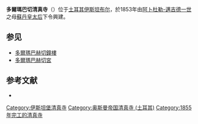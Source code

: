 {{Infobox religious building
| building_name         = 多爾瑪巴切清真寺<br>{{lang|tr|Dolmabahçe Camii}}
| image                 =Bezm-i_Âlem_Valide_Sultan_Camii_(Dolmabahçe_Mosque).jpg
| image_size            = 250px
| location              = [[土耳其|土耳其]][[伊斯坦布尔|伊斯坦布尔]]
| geo                   = {{coord|41|02|12.22|N|28|59|43.04|E|region:TR_type:landmark|title=inline,title}}
| religious_affiliation = [[伊斯兰教|伊斯兰教]]
| architect             = Garabet Balyan
| architecture_type     = 清真寺
| groundbreaking        = 1853
| year_completed        = 1855
| minaret_quantity      = 2
}}
'''多爾瑪巴切清真寺'''（{{lang-tr|Dolmabahçe Camii}}）位于[[土耳其|土耳其]][[伊斯坦布尔|伊斯坦布尔]]，於1853年由[[阿卜杜勒-邁吉德一世|阿卜杜勒-邁吉德一世]]之母[[蘇丹皇太后|蘇丹皇太后]]{{le|貝茲米雅萊姆蘇丹|Bezmiâlem Sultan}}下令興建。

==参见==
* [[多爾瑪巴赫切鐘樓|多爾瑪巴赫切鐘樓]]
* [[多爾瑪巴赫切宮|多爾瑪巴赫切宮]]

==参考文献==
* {{cite web |url=http://www.archnet.org/library/sites/one-site.jsp?site_id=2954 |title=General information on Dolmabahçe Mosque |accessdate=2009-03-06 |author=ArchNet.org |deadurl=yes |archiveurl=https://web.archive.org/web/20120503084519/http://archnet.org/library/sites/one-site.jsp?site_id=2954 |archivedate=2012-05-03 }}
{{commonscat-inline}}
{{coord|41|02|12.22|N|28|59|43.04|E|display=title|region:TR_type:landmark}}

{{土耳其清真寺}}
[[Category:伊斯坦堡清真寺|Category:伊斯坦堡清真寺]]
[[Category:奥斯曼帝国清真寺_(土耳其)|Category:奥斯曼帝国清真寺 (土耳其)]]
[[Category:1855年完工的清真寺|Category:1855年完工的清真寺]]